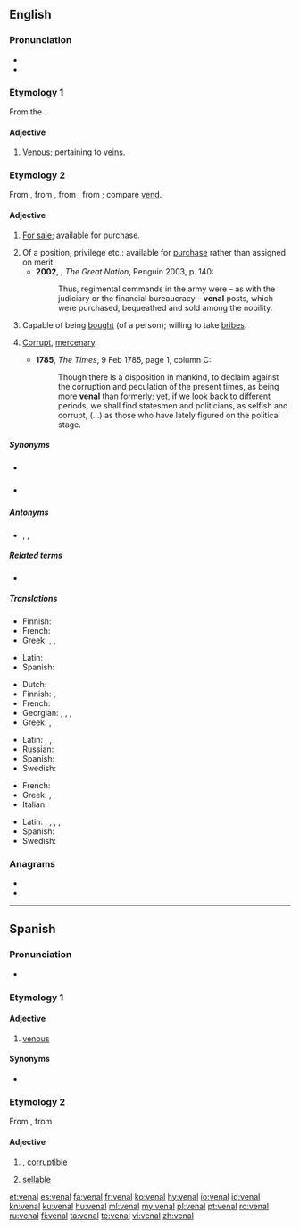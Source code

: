 {{also|vénal}}
==English==

===Pronunciation===
* {{IPA|/ˈviːnəl/|lang=en}}
* {{rhymes|iːnəl|lang=en}}

===Etymology 1===
From the {{etyl|la|en}} {{m|la|vēna||vein}}.

====Adjective====
{{en-adj}}

# [[venous|Venous]]; pertaining to [[vein]]s.

===Etymology 2===
From {{etyl|fr|en}} {{m|fr|vénal}}, from {{etyl|fro|en}} {{m|fro|venel}}, from {{etyl|la|en}} {{m|la|vēnālis||for sale}}, from {{m|la|vēnum||something for sale}}; compare [[vend#Etymology|vend]].

====Adjective====
{{en-adj}}

# {{lb|en|archaic}} [[for sale|For sale]]; available for purchase.
# Of a position, privilege etc.: available for [[purchase]] rather than assigned on merit.
#* '''2002''', {{w|Colin Jones (historian)|Colin Jones}}, ''The Great Nation'', Penguin 2003, p. 140:
#*: Thus, regimental commands in the army were – as with the judiciary or the financial bureaucracy – '''venal''' posts, which were purchased, bequeathed and sold among the nobility.
# Capable of being [[bought]] (of a person); willing to take [[bribe]]s.
# {{lb|en|of behaviour etc.}} [[corrupt|Corrupt]], [[mercenary]].
#* '''1785''', ''The Times'', 9 Feb 1785, page 1, column C:
#*: Though there is a disposition in mankind, to declaim against the corruption and peculation of the present times, as being more '''venal''' than formerly; yet, if we look back to different periods, we shall find statesmen and politicians, as selfish and corrupt, (...) as those who have lately figured on the political stage.

=====Synonyms=====
* {{sense|for sale}} {{l|en|purchasable}}
* {{sense|willing to take bribes}} {{l|en|crooked}}

=====Antonyms=====
* {{sense|willing to take bribes}} {{l|en|straight}}, {{l|en|honest}}, {{l|en|uncorrupt}}

=====Related terms=====
* {{l|en|venally}}

=====Translations=====
{{trans-top|for sale, available for a price}}
* Finnish: {{t|fi|myytävänä}}
* French: {{t+|fr|vénal}}
* Greek: {{t+|el|παραδόπιστος|m}}, {{t+|el|αργυρώνητος|m}}, {{t+|el|εξαγοράσιμος|m}}
{{trans-mid}}
* Latin: {{t|la|vēnālis}}, {{t|la|nummarius|m}}
* Spanish: {{t+|es|venal}}
{{trans-bottom}}

{{trans-top|willing to take bribes}}
* Dutch: {{t+|nl|omkoopbaar}}
* Finnish: {{t|fi|lahjottavissa oleva}}, {{t|fi|korruptoitunut}}
* French: {{t+|fr|vénal}}
* Georgian: {{t|ka|ანგარებიანი|sc=Geor}}, {{t|ka|მოსყიდული|sc=Geor}}, {{t|ka|მექრთამე|sc=Geor}}, {{t|ka|დაქრთამული|sc=Geor}}
* Greek: {{t+|el|αργυρώνητος|m}}, {{t|el|δωροδοκούμενος|m}}
{{trans-mid}}
* Latin: {{t|la|venalis|m|f}}, {{t|la|venale|n}}, {{t|la|venale|n}}
* Russian: {{t+|ru|прода́жный}}
* Spanish: {{t+|es|venal}}
* Swedish: {{t|sv|mutbar}}
{{trans-bottom}}

{{trans-top|corrupt, mercenary}}
* French: {{t+|fr|vénal}}
* Greek: {{t+|el|παραδόπιστος|m}}, {{t+|el|αργυρώνητος|m}}
* Italian: {{t+|it|venale}}
{{trans-mid}}
* Latin: {{t|la|venalis|m|f}}, {{t|la|venale|n}}, {{t|la|nummarius|m}}, {{t|la|nummaria}}, {{t|la|nummarium}}
* Spanish: {{t+|es|venal}}
* Swedish: {{t+|sv|korrumperad}}
{{trans-bottom}}

===Anagrams===
* {{l|en|Alven}}
* {{l|en|navel}}
----
==Spanish==

===Pronunciation===
* {{es-IPA}}

===Etymology 1===
{{suffix|es|vena|al}}

====Adjective====
{{es-adj|pl=venales}}

# [[venous]]

====Synonyms====
* {{l|es|venoso}}

===Etymology 2===
From {{etym|la|es}} {{m|la|vēnālis||for sale}}, from {{m|la|vēnum||something for sale}}

====Adjective====
{{es-adj|pl=venales}}

# {{l|en|venal}}, [[corruptible]]
# [[sellable]]

[[et:venal]]
[[es:venal]]
[[fa:venal]]
[[fr:venal]]
[[ko:venal]]
[[hy:venal]]
[[io:venal]]
[[id:venal]]
[[kn:venal]]
[[ku:venal]]
[[hu:venal]]
[[ml:venal]]
[[my:venal]]
[[pl:venal]]
[[pt:venal]]
[[ro:venal]]
[[ru:venal]]
[[fi:venal]]
[[ta:venal]]
[[te:venal]]
[[vi:venal]]
[[zh:venal]]